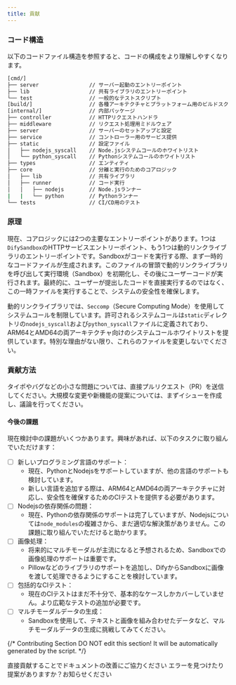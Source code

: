 ```yaml
---
title: 貢献
---
```



### コード構造
以下のコードファイル構造を参照すると、コードの構成をより理解しやすくなります。

```bash
[cmd/]
├── server                // サーバー起動のエントリーポイント
├── lib                   // 共有ライブラリのエントリーポイント
└── test                  // 一般的なテストスクリプト
[build/]                  // 各種アーキテクチャとプラットフォーム用のビルドスクリプト
[internal/]               // 内部パッケージ
├── controller            // HTTPリクエストハンドラ
├── middleware            // リクエスト処理用ミドルウェア
├── server                // サーバーのセットアップと設定
├── service               // コントローラー用のサービス提供
├── static                // 設定ファイル
│   ├── nodejs_syscall    // Node.jsシステムコールのホワイトリスト
│   └── python_syscall    // Pythonシステムコールのホワイトリスト
├── types                 // エンティティ
├── core                  // 分離と実行のためのコアロジック
│   ├── lib               // 共有ライブラリ
│   ├── runner            // コード実行
│   │   ├── nodejs        // Node.jsランナー
|   |   └── python        // Pythonランナー
└── tests                 // CI/CD用のテスト
```

### 原理

現在、コアロジックには2つの主要なエントリーポイントがあります。1つは`DifySandbox`のHTTPサービスエントリーポイント、もう1つは動的リンクライブラリのエントリーポイントです。Sandboxがコードを実行する際、まず一時的なコードファイルが生成されます。このファイルの冒頭で動的リンクライブラリを呼び出して実行環境（Sandbox）を初期化し、その後にユーザーコードが実行されます。最終的に、ユーザーが提出したコードを直接実行するのではなく、この一時ファイルを実行することで、システムの安全性を確保します。

動的リンクライブラリでは、`Seccomp`（Secure Computing Mode）を使用してシステムコールを制限しています。許可されるシステムコールは`static`ディレクトリの`nodejs_syscall`および`python_syscall`ファイルに定義されており、ARM64とAMD64の両アーキテクチャ向けのシステムコールホワイトリストを提供しています。特別な理由がない限り、これらのファイルを変更しないでください。

### 貢献方法
タイポやバグなどの小さな問題については、直接プルリクエスト（PR）を送信してください。大規模な変更や新機能の提案については、まずイシューを作成し、議論を行ってください。

#### 今後の課題
現在検討中の課題がいくつかあります。興味があれば、以下のタスクに取り組んでいただけます：
- [ ] 新しいプログラミング言語のサポート：
    - 現在、PythonとNodejsをサポートしていますが、他の言語のサポートも検討しています。
    - 新しい言語を追加する際は、ARM64とAMD64の両アーキテクチャに対応し、安全性を確保するためのCIテストを提供する必要があります。
- [ ] Nodejsの依存関係の問題：
    - 現在、Pythonの依存関係のサポートは完了していますが、Nodejsについては`node_modules`の複雑さから、まだ適切な解決策がありません。この課題に取り組んでいただけると助かります。
- [ ] 画像処理：
    - 将来的にマルチモーダルが主流になると予想されるため、Sandboxでの画像処理のサポートは重要です。
    - Pillowなどのライブラリのサポートを追加し、DifyからSandboxに画像を渡して処理できるようにすることを検討しています。
- [ ] 包括的なCIテスト：
    - 現在のCIテストはまだ不十分で、基本的なケースしかカバーしていません。より広範なテストの追加が必要です。
- [ ] マルチモーダルデータの生成：
    - Sandboxを使用して、テキストと画像を組み合わせたデータなど、マルチモーダルデータの生成に挑戦してみてください。

{/*
Contributing Section
DO NOT edit this section!
It will be automatically generated by the script.
*/}

<CardGroup cols="2">
    <Card
        title="このページを編集する"
        icon="pen-to-square"
        href="https://github.com/langgenius/dify-docs/edit/main/ja-jp/development/backend/sandbox/contribution.mdx"
    >
        直接貢献することでドキュメントの改善にご協力ください
    </Card>
    <Card
        title="問題を報告する"
        icon="github"
        href="https://github.com/langgenius/dify-docs/issues/new?title=ドキュメントの問題%3A%20ibut&body=%23%23%20問題の説明%0A%3C%21--%20発見した問題について簡単に説明してください%20--%3E%0A%0A%23%23%20ページリンク%0Ahttps%3A%2F%2Fgithub.com%2Flanggenius%2Fdify-docs%2Fblob%2Fmain%2Fja-jp/development/backend/sandbox%2Fcontribution.mdx%0A%0A%23%23%20提案される変更%0A%3C%21--%20特定の変更案がある場合は、ここで説明してください%20--%3E%0A%0A%3C%21--%20ドキュメントの品質向上にご協力いただきありがとうございます！%20--%3E"
    >
        エラーを見つけたり提案がありますか？お知らせください
    </Card>
</CardGroup>
